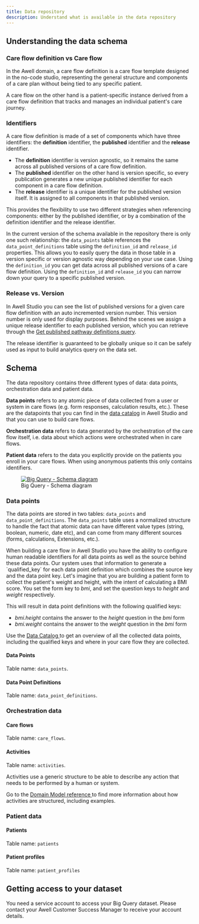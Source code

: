 ```yaml
---
title: Data repository
description: Understand what is available in the data repository
---
```


## Understanding the data schema

### Care flow definition vs Care flow

In the Awell domain, a care flow definition is a care flow template designed in the no-code studio, representing the general structure and components of a care plan without being tied to any specific patient.

A care flow on the other hand is a patient-specific instance derived from a care flow definition that tracks and manages an individual patient's care journey.

### Identifiers

A care flow definition is made of a set of components which have three identifiers: the **definition** identifier, the **published** identifier and the **release** identifier.
- The **definition** identifier is version agnostic, so it remains the same across all published versions of a care flow definition.
- The **published** identifier on the other hand is version specific, so every publication generates a new unique published identifier for each component in a care flow definition.
- The **release** identifier is a unique identifier for the published version itself. It is assigned to all components in that published version.

This provides the flexibility to use two different strategies when referencing components: either by the published identifier, or by a combination of the definition identifier and the release identifier.

In the current version of the schema available in the repository there is only one such relationship: the `data_points` table references the `data_point_definitions` table using the `definition_id` and `release_id` properties. This allows you to easily query the data in those table in a version specific or version agnostic way depending on your use case. Using the `definition_id` you can get data across all published versions of a care flow definition. Using the `definition_id` and `release_id` you can narrow down your query to a specific published version.

### Release vs. Version

In Awell Studio you can see the list of published versions for a given care flow definition with an auto incremented version number. This version number is only used for display purposes. Behind the scenes we assign a unique release identifier to each published version, which you can retrieve through the [Get published pathway definitions query](/awell-orchestration/api-reference/queries/get-published-pathways).

The release identifier is guaranteed to be globally unique so it can be safely used as input to build analytics query on the data set.

## Schema

The data repository contains three different types of data: data points, orchestration data and patient data.

**Data points** refers to any atomic piece of data collected from a user or system in care flows (e.g. form responses, calculation results, etc.). These are the datapoints that you can find in the [data catalog](https://help.awellhealth.com/en/articles/4791428-data-catalog) in Awell Studio and that you can use to build care flows.

**Orchestration data** refers to data generated by the orchestration of the care flow itself, i.e. data about which actions were orchestrated when in care flows.

**Patient data** refers to the data you explicitly provide on the patients you enroll in your care flows. When using anonymous patients this only contains identifiers.

<figure className="w-3/4 flex flex-col justify-center text-center relative m-auto">
  <a
    href="/images/big-query-customer-dataset.png"
    target="_blank"
    className="custom-link"
  >
    <img
      src="/images/big-query-customer-dataset.png"
      alt="Big Query - Schema diagram"
      className="mx-auto"
    />
  </a>
  <figcaption className="pt-2 dark:text-slate-400">
    Big Query - Schema diagram
  </figcaption>
</figure>

### Data points

The data points are stored in two tables: `data_points` and `data_point_definitions`. The `data_points` table uses a normalized structure to handle the fact that atomic data can have different value types (string, boolean, numeric, date etc), and can come from many different sources (forms, calculations, Extensions, etc.).

<Alert type="info">
  <p className="mb-1">
    When building a care flow in Awell Studio you have the ability to configure human readable identifiers for all data points as well as the source behind these data points. Our system uses that information to generate a `qualified_key` for each data point definition which combines the source key and the data point key. Let's imagine that you are building a patient form to collect the patient's weight and height, with the intent of calculating a BMI score. You set the form key to <em>bmi</em>, and set the question keys to <em>height</em> and <em>weight</em> respectively.
  </p>
  <p>
    This will result in data point definitions with the following qualified keys:
    <ul>
      <li><em>bmi.height</em> contains the answer to the <em>height</em> question in the <em>bmi</em> form</li>
      <li><em>bmi.weight</em> contains the answer to the <em>weight</em> question in the <em>bmi</em> form</li>
    </ul>
  </p>
  <p>
    Use the <a href="https://help.awellhealth.com/en/articles/4791428-data-catalog">
      Data Catalog
    </a> to get an overview of all the collected data points, including the qualified keys and where in your care flow they are collected.
  </p>
</Alert>

#### Data Points

Table name: `data_points`.

<DataPointTableSpecs />

#### Data Point Definitions

Table name: `data_point_definitions`.

<DataPointDefinitionTableSpecs />

### Orchestration data

#### Care flows

Table name: `care_flows`.

<CareFlowTableSpecs />

#### Activities

Table name: `activities`.

<Alert type="info">
  <p className="mb-1">
    Activities use a generic structure to be able to describe any action that needs to be performed by a human or system.
  </p>
  <p>
    Go to the <a href="/awell-orchestration/api-reference/overview/domain-model#activities">
      Domain Model reference
    </a> to find more information about how activities are structured, including examples.
  </p>
</Alert>

<ActivityTableSpecs />

### Patient data

#### Patients

Table name: `patients`

<PatientTableSpecs />

#### Patient profiles

Table name: `patient_profiles`

<PatientProfileTableSpecs />

## Getting access to your dataset

You need a service account to access your Big Query dataset. Please contact your Awell Customer Success Manager to receive your account details. 
